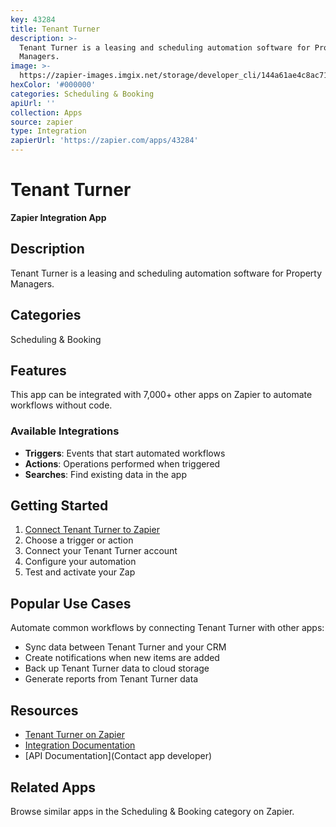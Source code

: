 ```yaml
---
key: 43284
title: Tenant Turner
description: >-
  Tenant Turner is a leasing and scheduling automation software for Property
  Managers.
image: >-
  https://zapier-images.imgix.net/storage/developer_cli/144a61ae4c8ac71551bf142f0d7704a1_2.png?auto=format%2Ccompress&ixlib=python-3.0.0&q=50
hexColor: '#000000'
categories: Scheduling & Booking
apiUrl: ''
collection: Apps
source: zapier
type: Integration
zapierUrl: 'https://zapier.com/apps/43284'
---
```

# Tenant Turner

**Zapier Integration App**

## Description

Tenant Turner is a leasing and scheduling automation software for Property Managers.

## Categories

Scheduling & Booking

## Features

This app can be integrated with 7,000+ other apps on Zapier to automate workflows without code.

### Available Integrations

- **Triggers**: Events that start automated workflows
- **Actions**: Operations performed when triggered
- **Searches**: Find existing data in the app

## Getting Started

1. [Connect Tenant Turner to Zapier](https://zapier.com/apps/43284)
2. Choose a trigger or action
3. Connect your Tenant Turner account
4. Configure your automation
5. Test and activate your Zap

## Popular Use Cases

Automate common workflows by connecting Tenant Turner with other apps:

- Sync data between Tenant Turner and your CRM
- Create notifications when new items are added
- Back up Tenant Turner data to cloud storage
- Generate reports from Tenant Turner data

## Resources

- [Tenant Turner on Zapier](https://zapier.com/apps/43284)
- [Integration Documentation](https://zapier.com/apps/43284/integrations)
- [API Documentation](Contact app developer)

## Related Apps

Browse similar apps in the Scheduling & Booking category on Zapier.
